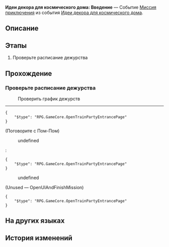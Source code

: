{{Дополнить|Диалоги.}}
{{Миссия Инфобокс
|id              = 8027112
|Название        = 
|Изображение     = Миссия Освоения Идеи декора для космического дома Введение.png
|Тип             = Миссия приключения
|События         = Идеи декора для космического дома
|Глава           = Идеи декора для космического дома
|Условия         = Завершена [[Миссия приключения]] ''[[Идеи декора для космического дома: Предисловие]]''
|Персонажи       = Первопроходец; Пом-Пом
|СтартЛокация    = Вагон для вечеринок
|Мир             = Звёздный экспресс
|Локации         = Вагон для вечеринок
|Предыдущая      = Идеи декора для космического дома: Предисловие
|Следующая       = Идеи декора для космического дома: Спальня
|Награды         = Кредиты*5 000
}}
'''Идеи декора для космического дома: Введение''' — Событие [[Миссия приключения]] из события [[Идеи декора для космического дома]].

==Описание==
{{Описание|<!--официальное описание из Перекрёстка судеб-->}}

==Этапы==
# Проверьте расписание дежурства

==Прохождение==
{{Дополнить}}

===Проверьте расписание дежурства===
{{Описание миссии|локация=Вагон для вечеринок|Вы уже {{MC|ж=опытная Безымянная|м=опытный Безымянный}}! Пора исполнять свои ежедневные обязанности на Звёздном экспрессе!}}
{{Диалог Начало}}

:{{Диалог|Журнал путешествий}} Проверить график дежурств
----
<!--Unknown TalkSentence: 827131033-->
<pre>{
	"$type": "RPG.GameCore.OpenTrainPartyEntrancePage"
}</pre>


;(Поговорите с Пом-Пом)
<!--Unknown TalkSentence: 827112101-->
:{{Диалог|Стрелка}} undefined
:<!--Unknown TalkSentence: 827112103-->
:<pre>{
	"$type": "RPG.GameCore.OpenTrainPartyEntrancePage"
}</pre>
:{{Диалог|Выход}} undefined
:<!--Unknown TalkSentence: 827112105-->

;(Unused &mdash; OpenUIAndFinishMission)
<pre>{
	"$type": "RPG.GameCore.OpenTrainPartyEntrancePage"
}</pre>
{{Диалог Конец}}

==На других языках==
{{На других языках
|en   = Cosmic Home Décor Guide: Introduction
|zhs  = 宇宙家装指南：入门篇
|zht  = 宇宙家裝指南：入門篇
|ja   = コズミック・ハウジングガイド：入門編
|ko   = 우주 인테리어 가이드: 입문 편
|es   = Guía de decoración galáctica: introducción
|fr   = Guide de décoration cosmique&nbsp;: Introduction
|ru   = Идеи декора для космического дома: Введение
|th   = คู่มือแต่งบ้านแห่งจักรวาล: มือใหม่
|vi   = Hướng Dẫn Trang Trí Nhà Vũ Trụ: Nhập Môn
|de   = Leitfaden für galaktisches Heimdekor: Erste Schritte
|id   = Panduan Dekorasi Rumah Alam semesta: Perkenalan
|pt   = Guia de Decoração Cósmica: Introdução
}}

==История изменений==
{{История изменений|2.7}}
